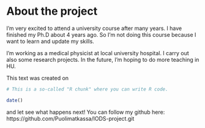 
# About the project

I'm very excited to attend a university course after many years. I have finished my Ph.D about 4 years ago. So I'm not doing this course because I want to learn and update my skills.

I'm working as a medical physicist at local university hospital. I carry out also some research projects. In the future, I'm hoping to do more teaching in HU.

This text was created on 
```r
# This is a so-called "R chunk" where you can write R code.

date()

```

and let see what happens next! You can follow my github here: https://github.com/Puolimatkassa/IODS-project.git
